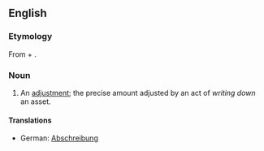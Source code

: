 ==English==

===Etymology===
From {{term|write}} + {{term|down}}.

===Noun===
{{en-noun}}

# {{accounting}} An [[adjustment]]; the precise amount adjusted by an act of ''writing down'' an asset.

====Translations====
{{trans-top|adjustment; precise amount adjusted by an act of writing down an asset}}
*German: [[Abschreibung]] {{f}}
{{trans-mid}}
{{trans-bottom}}